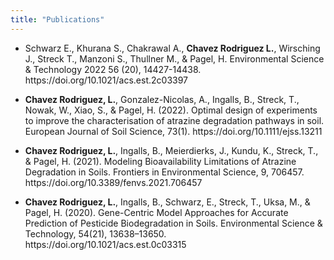 ```yaml
---
title: "Publications"
---
```


- Schwarz E., Khurana S., Chakrawal A., **Chavez Rodriguez L.**, Wirsching J., Streck T., Manzoni S., Thullner M., & Pagel, H.
Environmental Science & Technology 2022 56 (20), 14427-14438. https://doi.org/10.1021/acs.est.2c03397

- **Chavez Rodriguez, L.**, Gonzalez-Nicolas, A., Ingalls, B., Streck, T., Nowak, W., Xiao, S., & Pagel, H. (2022). Optimal design of experiments to improve the characterisation of atrazine degradation pathways in soil. European Journal of Soil Science, 73(1). https://doi.org/10.1111/ejss.13211

- **Chavez Rodriguez, L.**, Ingalls, B., Meierdierks, J., Kundu, K., Streck, T., & Pagel, H. (2021). Modeling Bioavailability Limitations of Atrazine Degradation in Soils. Frontiers in Environmental Science, 9, 706457. https://doi.org/10.3389/fenvs.2021.706457

- **Chavez Rodriguez, L.**, Ingalls, B., Schwarz, E., Streck, T., Uksa, M., & Pagel, H. (2020). Gene-Centric Model Approaches for Accurate Prediction of Pesticide Biodegradation in Soils. Environmental Science & Technology, 54(21), 13638–13650. https://doi.org/10.1021/acs.est.0c03315

